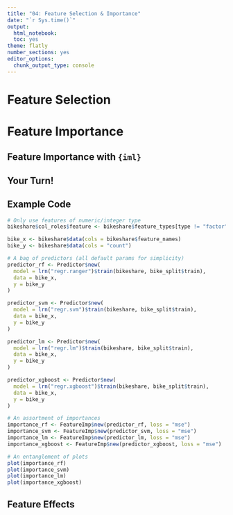 ```yaml
---
title: "04: Feature Selection & Importance"
date: "`r Sys.time()`"
output:
  html_notebook:
  toc: yes
theme: flatly
number_sections: yes
editor_options: 
  chunk_output_type: console
---
```


# Feature Selection

# Feature Importance

## Feature Importance with `{iml}`

## Your Turn!

## Example Code

```r
# Only use features of numeric/integer type
bikeshare$col_roles$feature <- bikeshare$feature_types[type != "factor"]$id

bike_x <- bikeshare$data(cols = bikeshare$feature_names)
bike_y <- bikeshare$data(cols = "count")

# A bag of predictors (all default params for simplicity)
predictor_rf <- Predictor$new(
  model = lrn("regr.ranger")$train(bikeshare, bike_split$train), 
  data = bike_x, 
  y = bike_y
)

predictor_svm <- Predictor$new(
  model = lrn("regr.svm")$train(bikeshare, bike_split$train), 
  data = bike_x, 
  y = bike_y
)

predictor_lm <- Predictor$new(
  model = lrn("regr.lm")$train(bikeshare, bike_split$train), 
  data = bike_x, 
  y = bike_y
)

predictor_xgboost <- Predictor$new(
  model = lrn("regr.xgboost")$train(bikeshare, bike_split$train), 
  data = bike_x, 
  y = bike_y
)

# An assortment of importances
importance_rf <- FeatureImp$new(predictor_rf, loss = "mse")
importance_svm <- FeatureImp$new(predictor_svm, loss = "mse")
importance_lm <- FeatureImp$new(predictor_lm, loss = "mse")
importance_xgboost <- FeatureImp$new(predictor_xgboost, loss = "mse")

# An entanglement of plots
plot(importance_rf)
plot(importance_svm)
plot(importance_lm)
plot(importance_xgboost)
```

## Feature Effects
